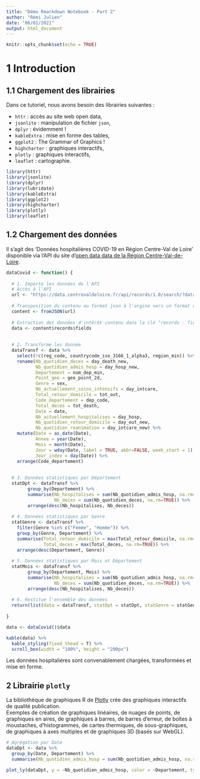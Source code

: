 ---
title: "Démo Rmarkdown Notebook - Part 2"
author: "Rémi Julien"
date: "06/01/2021"
output: html_document
---

```{r setup, include=FALSE}
knitr::opts_chunk$set(echo = TRUE)
```


# 1 Introduction
## 1.1 Chargement des librairies
Dans ce tutoriel, nous avons besoin des librairies suivantes :  

- `httr` : accès au site web open data,  
- `jsonlite` : manipulation de fichier `json`,  
- `dplyr` : évidemment !  
- `kableExtra` : mise en forme des tables,  
- `ggplot2` :  The Grammar of Graphics !  
- `highcharter` : graphiques interactifs,  
- `plotly` : graphiques interactifs,  
- `leaflet` : cartographie.  

```{r lib, include=TRUE, eval=TRUE}
library(httr)
library(jsonlite)
library(dplyr)
library(lubridate)
library(kableExtra)
library(ggplot2)
library(highcharter)
library(plotly)
library(leaflet)
```


## 1.2 Chargement des données
Il s'agit des 'Données hospitalières COVID-19 en Région Centre-Val de Loire' disponible via l'API du site d'[open data data de la Région Centre-Val-de-Loire](https://data.centrevaldeloire.fr/pages/accueil/).  

```{r}
dataCovid <- function() {
  
  # 1. Importe les données de l'API
  # Accès à l'API
  url <- "https://data.centrevaldeloire.fr/api/records/1.0/search/?dataset=donnees-hospitalieres-relatives-a-lepidemie-de-covid-19-en-france&q=&rows=10000&facet=date&facet=countrycode_iso_3166_1_alpha3&facet=region_min&facet=nom_dep_min&facet=sex"
  
  # Transposition du contenu au format json à l'orgine vers un format dataframe
  content <- fromJSON(url)
  
  # Extraction des données d'intérêt contenu dans la clé "records - fields"
  data <- content$records$fields
  
  
  # 2. Transforme les donnée
  dataTransf <- data %>%
    select(!c(reg_code, countrycode_iso_3166_1_alpha3, region_min)) %>%
    rename(Nb_quotidien_deces = day_death_new,
           Nb_quotidien_admis_hosp = day_hosp_new,
           Departement = nom_dep_min,
           Point_geo = geo_point_2d,
           Genre = sex,
           Nb_actuellement_soins_intensifs = day_intcare,
           Total_retour_domicile = tot_out,
           Code_departement = dep_code,
           Total_deces = tot_death,
           Date = date,
           Nb_actuellement_hospitalises = day_hosp,
           Nb_quotidien_retour_domicile = day_out_new,
           Nb_quotidien_reanimation = day_intcare_new) %>%
    mutate(Date = as_date(Date),
           Annee = year(Date),
           Mois = month(Date),
           Jour = wday(Date, label = TRUE, abbr=FALSE, week_start = 1),
           Jour_index = day(Date)) %>%
    arrange(Code_departement)
  
  
  # 3. Données statistiques par Département
  statDpt <- dataTransf %>%
        group_by(Departement) %>%
        summarise(Nb_hospitalises = sum(Nb_quotidien_admis_hosp, na.rm=TRUE),
                  Nb_deces = sum(Nb_quotidien_deces, na.rm=TRUE)) %>%
        arrange(desc(Nb_hospitalises, Nb_deces))
  
  # 4. Données statistiques par Genre
  statGenre <- dataTransf %>%
    filter(Genre %in% c("Femme", "Homme")) %>%
    group_by(Genre, Departement) %>%
    summarise(Total_retour_domicile = max(Total_retour_domicile, na.rm=TRUE),
              Total_deces = max(Total_deces, na.rm=TRUE)) %>%
    arrange(desc(Departement, Genre))
  
  # 5. Données statistiques par Mois et Département
  statMois <- dataTransf %>%
        group_by(Departement, Mois) %>%
        summarise(Nb_hospitalises = sum(Nb_quotidien_admis_hosp, na.rm=TRUE),
                  Nb_deces = sum(Nb_quotidien_deces, na.rm=TRUE)) %>%
        arrange(desc(Nb_hospitalises, Nb_deces))
  
  # 6. Restitue l'ensemble des données
  return(list(data = dataTransf, statDpt = statDpt, statGenre = statGenre, statMois = statMois))
  
}

data <- dataCovid()$data

kable(data) %>%
  kable_styling(fixed_thead = T) %>%
  scroll_box(width = "100%", height = "200px")
```

Les données hospitalières sont convenablement chargées, transformées et mise en forme.


## 2 Librairie `plotly`
La bibliothèque de graphiques R de [Plotly](https://plotly.com/r/) crée des graphiques interactifs de qualité publication.  
Exemples de création de graphiques linéaires, de nuages de points, de graphiques en aires, de graphiques à barres, de barres d'erreur, de boîtes à moustaches, d'histogrammes, de cartes thermiques, de sous-graphiques, de graphiques à axes multiples et de graphiques 3D (basés sur WebGL).


```{r}
# Agrégation par Date
dataDpt <- data %>%
  group_by(Date, Departement) %>%
  summarise(Nb_quotidien_admis_hosp = sum(Nb_quotidien_admis_hosp, na.rm = TRUE))

plot_ly(dataDpt, y = ~Nb_quotidien_admis_hosp, color = ~Departement, type = "box")
```


